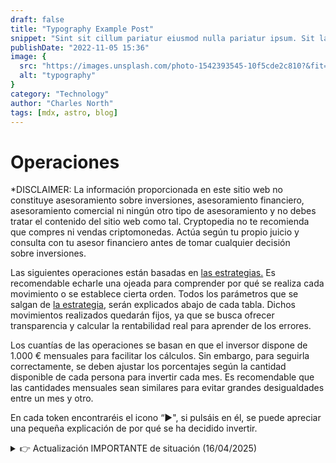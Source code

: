 ```yaml
---
draft: false
title: "Typography Example Post"
snippet: "Sint sit cillum pariatur eiusmod nulla pariatur ipsum. Sit laborum anim qui mollit tempor pariatur nisi minim dolor. Aliquip et adipisicing sit sit fugiat"
publishDate: "2022-11-05 15:36"
image: {
  src: "https://images.unsplash.com/photo-1542393545-10f5cde2c810?&fit=crop&w=430&h=240",
  alt: "typography"
}
category: "Technology"
author: "Charles North"
tags: [mdx, astro, blog]
---
```



<h1 class= "text-5xl font-bold text-center tracking-wide">Operaciones</h1>

<div class="mx-auto prose prose-lg mt-6 max-w-3xl prose-h3:underline prose-p:text-justify text-justify">

<p class="text-red-500 no-underline tracking-tighter text-lg/6">*DISCLAIMER: La información proporcionada en este sitio web no constituye asesoramiento sobre inversiones, asesoramiento financiero, asesoramiento comercial ni ningún otro tipo de asesoramiento y no debes tratar el contenido del sitio web como tal. Cryptopedia no te recomienda que compres ni vendas criptomonedas. Actúa según tu propio juicio y consulta con tu asesor financiero antes de tomar cualquier decisión sobre inversiones.</p>

<p class="tracking-tight text-lg/6">Las siguientes operaciones están basadas en <a href="/estrategias" class="text-blue-500 underline">las estrategias.</a> Es recomendable echarle una ojeada para comprender por qué se realiza cada movimiento o se establece cierta orden. Todos los parámetros que se salgan de <a href="/estrategias/estrategia" class="text-blue-500 underline">la estrategia</a>, serán explicados abajo de cada tabla. Dichos movimientos realizados quedarán fijos, ya que se busca ofrecer transparencia y calcular la rentabilidad real para aprender de los errores.</p>

<p class="tracking-tight text-lg/6 italic">Los cuantías de las operaciones se basan en que el inversor dispone de 1.000 € mensuales para facilitar los cálculos. Sin embargo, para seguirla correctamente, <a class="bold">se deben ajustar los porcentajes según la cantidad disponible de cada persona para invertir cada mes.</a> Es recomendable que las cantidades mensuales sean similares para evitar grandes desigualdades entre un mes y otro.</p>

<p class="tracking-tight text-lg/6">En cada token encontraréis el icono “►", si pulsáis en él, se puede apreciar una pequeña explicación de por qué se ha decidido invertir.</p>

<ColorTable />

<InvestmentTable />

<details class="mb-2">
  <summary class="cursor-pointer text-red-500 text-lg font-semibold items-center ml-2 text-left">👉 Actualización IMPORTANTE de situación (16/04/2025)</summary>
  <div class="max-h-[36rem] overflow-y-auto p-4 border border-gray-200 rounded-xl text-[13px] sm:text-base md:text-lg shadow-lg mt-2">
  <p class="text-red-500 no-underline tracking-tighter text-lg/6 -mt-6">
    #### <a class="underline text-lg md:text-xl">Resumen Píldora</a>

    ⚠️ ***Nos encontramos ante un punto de inflexión en los mercados:*** La estrategia sigue siendo válida, pero <a target="_blank" href="https://x.com/DegenerateNews/status/1911481171453575231?t=V92aNWvL-5JekDazpsxjhQ&s=09" class="text-blue-500 underline">el nuevo paradigma de guerra de divisas está "redefiniendo las reglas del juego"</a>.

    Estamos entrando en una fase donde las divisas **pierden protagonismo frente a la necesidad urgente de proteger las industrias locales**. No es casualidad que el oro esté escalando con semejante agresividad.´

    Nuestra respuesta será **aumentar la frecuencia de compras**, iniciando un proceso de acumulación más intensivo este mes. Sin embargo, lo haremos **con criterio y prudencia**, adaptándonos a las señales del mercado.

    <details>
    <summary class="cursor-pointer">👉 **TEXTO COMPLETO (16/04/2025 - Contenido bastante técnico)**</summary>

    **<a class="text-[18px] sm:text-[1.4rem] md:text-[1.45rem] block text-center underline mt-8">Situación actual y contexto breve:</a>**

    <img src="https://i.ibb.co/KzQ61jWt/gold-10-year-o-x-usd.png" alt="Oro 10 años" class="my-4 mx-auto" />

    Cómo vemos en la gráfica el precio del oro marca un nuevo record histórico cada día que pasa. Hoy sin ir más lejos ha subido 100$ (incrementando un 3% aproximadamente en un solo día, algo muy inusual). <a target="_blank" href="https://www.youtube.com/watch?v=DKXmDn93wEc" class="text-blue-500 underline">Lo que preocupa no es su precio, si no su tasa de crecimiento</a>. Básicamente ha aumentado su velocidad de crecimiento hasta ir demasiado rápido y esto es una alerta que deberíamos vigilar.

    No solo el oro está sufriendo rápidos movimientos rápidos. Concretamente el Dolar estadounidense ha bajado muy bruscamente frente a muchas divisas, mientras que el precio de los bonos también ha caído con fuerza.

    <a name="gold"></a>

    En mi opinión **<a target="_blank" href="https://x.com/BitcoinMagazine/status/1908206784214368623?t=oapNqJv5CIXYDfoXUH3Zvg&s=19" class="text-blue-500 underline">Bitcoin que es un activo estratégico va a comenzar a correlacionar con el oro</a>**, que siempre ha sido su competidor natural. Aunque últimamente los inversores lo habían considerado un activo técnologico <a target="_blank" href="https://lh7-rt.googleusercontent.com/docsz/AD_4nXdCszppejE8BZjrXK7uaxFMlZAH5royLq9ppz7KW7mlNEHyJMb9bI77HTkR0eJSNfuBMFl_rSjSgDbkWfwbxW6J3Onpe_VzWW8v96bGUin5hta9mcty7VYasuECNdXf9aTgjL5o9A?key=6pVw-oQObRgMRsTfS4uelkPh" class="text-blue-500 underline">(Vease la correlación con el Nasdaq)</a>.

    <a target="_blank" href="https://now.tufts.edu/2025/03/25/why-price-gold-so-high" class="text-blue-500 underline">El oro no vale prácticamente nada si no es reserva de valor o refugio de valor</a> (Su precio no depende apenas de sus usos orfebres o industriales). Es por ello que relacionamos su precio directamente con su uso como **activo real con su utilidad principal en la de reserva de valor**. En este sentido y esto algo de lo que ya <a href="/blog/bitcoin-porqué#reserva" class="text-blue-500 underline">se habló en el blog</a> Bitcoin en términos de coste es muy superior (mucho más barato) y por tanto mucho más útil como reserva de valor que es por lo que hay un serio deseo en estos momentos de inestabilidad política y diplomática.

    **<a target="_blank" href="https://vm.tiktok.com/ZNdFb4YDU/" class="text-[18px] sm:text-[1.4rem] md:text-[1.45rem] block text-center underline mt-8">¿Qué parece estar pasando? (Una ligera lección macroeconómica con tintes libertarios)</a>**

    ¿Conocéis el refrán "no viene el lobo hasta que llega"? Pues bien, parece que está llegando. Y no es necesariamente algo malo, sino simplemente **diferente**.

    **Aclaración: Los gobiernos tienen fuertes incentivos para mantener los tipos de interés lo más bajos posible**. Uno de los motivos principales detrás de la creación de Bitcoin fue precisamente ese. La inflación, aunque importante, suele preocuparles menos, sobre todo si consiguen disimular su verdadero impacto. De hecho, una inflación moderada ayuda a reducir el peso real de la deuda pública y, al mismo tiempo, los tipos bajos estimulan el empleo, algo que agrada a los votantes. El problema es que esto termina deteriorando la calidad del dinero que usamos.

    **El dinero no es un bien en sí**, porque no tiene valor intrínseco: es simplemente un papel o un apunte contable. **En realidad, es un activo financiero**: el pasivo de los bancos centrales. Para respaldarlo, estos bancos mantienen reservas, normalmente compuestas por deuda pública, divisas extranjeras y oro.

    En el contexto actual, donde cada país protege sus propios intereses, <a class="font-bold underline">surgen dos problemas clave:</a>

    - La **deuda pública es menos demandada por inversores extranjeros**, lo que complica su colocación.

    - **Las divisas extranjeras han perdido atractivo** como reserva.

    Por eso, **<a target="_blank" href="https://www.youtube.com/watch?v=4HlQk0khiYw&t=256s" class="text-blue-500 underline">el oro se perfila como la mejor alternativa</a>** para respaldar el pasivo de los bancos centrales y, al mismo tiempo, proteger el valor de los activos que tienen —es decir, la deuda pública. Por otro lado también permite a los ciudadanos protegerse se la bajada de tipos de interés que impulsan la actividad (o al menos ayuda a que no se deprima) con el coste de la potencial depreciación de las monedas y depósitos bancarios.

    Pero esto es solo la punta del iceberg. La situación se agrava cuando entra en juego el comercio internacional, que afecta directamente al empleo. Los gobiernos, con tal de protegerlo, están dispuestos a tolerar una mayor inflación, siempre que puedan hacerla parecer más baja de lo que es <a target="_blank" href="https://www.evobanco.com/ayuda/al-dia-con-EVO/finanzas/que-es-la-curva-de-phillips-y-que-explica/" class="text-blue-500 underline">(véase la curva de Phillips)</a>. Así, quienes mantengan su empleo y sus salarios podrán seguir consumiendo productos nacionales, evitando una caída drástica de la actividad económica, incluso si otras monedas se hubieran depreciado mucho frente a otras divisas.

    Por eso, aunque muchos gobernantes y burócratas ya lo harían por convicción y de manera discreta, ahora se ven obligados a **frenar una rápida apreciación de sus monedas frente al dólar estadounidense**. La manera más eficaz de lograrlo es mediante políticas que **debiliten sus divisas**, como la **bajada de los tipos de interés**. Esto desincentiva la entrada de capital extranjero, ya que los inversores buscan tipos reales más altos. Como resultado, la divisa se deprecia. **Un ejemplo cercano lo veremos mañana, cuando el BCE baje los tipos de interés**, aunque hoy Canadá haya optado por mantenerlos estables.

    **<a class="text-[18px] sm:text-[1.4rem] md:text-[1.45rem] block text-center underline mt-8">Otra razón para ser alcistas: una correlación clara</a>**

    <img src="https://i.ibb.co/S7DDk0JJ/Captura-de-pantalla-2025-04-16-212753.jpg" alt="M2 VS BTC" class="my-4 mx-auto" />

    No entraremos en los matices de la M2, pero basta con decir que representa una buena aproximación de la cantidad de dinero en circulación. Como muestra el gráfico, esta cifra no deja de crecer, especialmente en los últimos meses, alcanzando ritmos que no veíamos desde 2020

    ¿Y cómo nos afecta? Desde 2013, cuando Bitcoin comenzó a estabilizarse y dejar de ser una curiosidad, su precio ha mostrado una fuerte correlación con la expansión de la M2. En el contexto actual —con riesgos laborales elevados y escaso margen para endurecer la política monetaria— **no parece probable que se reduzca la liquidez, lo cual favorece el entorno para Bitcoin**.

    **<a class="text-[18px] sm:text-[1.4rem] md:text-[1.45rem] block text-center underline mt-8">Mantenemos la estrategia, aunque cambian las circunstancias</a>**

    <img src="https://i.ibb.co/5xBnZwgd/Captura-de-pantalla-2025-04-16-204219.jpg" alt="1 ETH = ? BTC" class="my-4 mx-auto" />

    El contexto ha cambiado, y es clave entenderlo. La situación actual, donde **el oro gana peso frente al comercio global**, no beneficia especialmente a las bolsas. Tradicionalmente, hay una correlación negativa entre oro y renta variable, y **más gasto público o planes Next Generation no siempre soportará buenos beneficios empresariales**.

    En este escenario, **Bitcoin podría salir reforzado** como competidor directo del oro. En cambio, las otras criptomonedas con componente más empresarial pueden verse perjudicadas. Por eso, no sería sorprendente alcanzar el **<a href="/estrategias/estrategia#f1escalon3" class="text-blue-500 underline">tercer escalón de dominancia de BTC</a>** en las próximas semanas.

    **<a class="text-[14px] sm:text-[1.1rem] md:text-[1.15rem] underline mt-4 font-bold">Entonces ¿Ha sido un error la estrategia?</a>**

    Bajo mi punto de vista no. Y tampoco voy a pasar mis altcoins a BTC ya mismo.

    El objetivo de esta estrategia, desde el inicio de esta página, ha sido **superar la rentabilidad de BTC en el corto plazo**. Pongamos un escenario de ejemplo muy favorable para Bitcoin:

    - El oro sube con fuerza.
    - Los tipos de interés bajan ligeramente.
    - La bolsa se mantiene medianamente estable.

    En ese caso, si 1 ETH vuelve a valer 0.04 BTC (muy por debajo de los 0.08 que vimos en 2023 y de los 0.12 que vimos en 2017), a precio actuales habríamos duplicado nuestra rentabilidad solo con ETH. Y eso sin contar a ADA (con potencial de x3), FET (x5)... y otras.
    </details>

    **<a class="text-[18px] sm:text-[1.4rem] md:text-[1.45rem] block text-center underline mt-8">Conclusiones fundamentales (16/04/2025)</a>**

    **No espero una debacle global inmediata, pero sí una transición complicada**, difícil de contener, especialmente en lo que respecta a la dinámica alcista del oro.
    
    Los gobiernos **no pueden permitirse un desplome del dólar frente a sus monedas**, porque perderían competitividad comercial (a menos que se lograra una alianza coordinada de todos los países excepto EE.UU., algo improbable en el corto plazo). No espero una autarquía generalizada, pero **la curva de Phillips se impone**, y es evidente que **los países priorizarán frenar el desempleo aunque con ello aumente la inflación. Esto lleva pasando milenios**.

    **<a class="text-[14px] sm:text-[1.1rem] md:text-[1.15rem] underline mt-4 font-bold">Plan de acción</a>**

    1. **Mantener la calma y seguir con la estrategia** imitando el comportamiento del oro. *Aumentar progresivamente las compras de BTC* a medida que el oro mantenga su senda alcista.

    2. **Seguir comprando altcoins**, evitando memecoins y low caps hasta que BTC supere sus máximos anteriores. *Esperando precios inferiores*, parece más factible que nunca <a href="/estrategias/estrategia#f1escalon3" class="text-blue-500 underline">el tercer escalón</a>.

    3. **Incrementar las compras mensuales hasta el 60% de lo disponible**, especialmente si los precios se mantienen estables. En caso de caídas significativas o si <a target="_blank" href="https://es.tradingview.com/symbols/BTC.D/" class="text-blue-500 underline">la dominancia de BTC</a> se dispara, se podría invertir hasta el 100% del capital mensual disponible, e incluso utilizar parte del acumulado en meses anteriores.

    <div class="text-left mt-20">
      <h2 class="text-2xl font-bold mt-6"><mark>(Antiguo) Actualización (08/04/2025)</mark></h2>
    </div>

    #### <a class="underline text-lg md:text-xl">Resumen Píldora</a>

    Estamos cerca del límite superior <a href="/estrategias/estrategia#f1escalon2" class="text-blue-500 underline">del segundo escalón</a> en ETH, una zona atractiva para comprar Altcoins. La situación macro es incierta debido a los aranceles y la presión inflacionaria, lo que podría prolongar la corrección en las bolsas. Se esperan más caídas, pero BTC podría rebotar, reduciendo oportunidades en Altcoins. Es clave aprovechar las bajadas para acumular.

<details>
    <summary class="cursor-pointer">👉 **TEXTO COMPLETO (08/04/2025)**</summary>

    - **Evolución de <a href="/estrategias/estrategia" class="text-blue-500 underline">la estrategia</a>:**

    Aunque aún no hemos alcanzado el límite superior <a href="/estrategias/estrategia#f1escalon2" class="text-blue-500 underline">del segundo escalón</a>, nos encontramos muy cerca. Esta zona, especialmente entre los 1.252 y 900 $ por ETH, históricamente ha sido atractiva para adquirir Altcoins. Por debajo de esos niveles, el escenario se vuelve más incierto, con posibilidad de rebote débil y rumbo hacia <a href="/estrategias/estrategia#f1escalon3" class="text-blue-500 underline">el tercer escalón</a>, una zona en la que no se operará hasta alcanzar el último tramo.
      
    - **Respecto a la situación macro:**

    Los aranceles no benefician a nadie en el contexto actual, ya que reducen la eficiencia del comercio sin posibilidad de recuperación. Es probable que se llegue a acuerdos pronto, aunque todo apunta a un error estratégico de Trump. Además, con los buenos datos de empleo y la presión inflacionaria derivada de los aranceles, es poco probable que se produzcan bajadas de tipos de interés. En cuanto a las bolsas, la corrección ha sido rápida pero no especialmente profunda. Aún podría prolongarse, y estimo un posible rebote en el SP500 entre los 3.700 y 4.800 $.

    - **Conclusión:**

    Es probable que veamos más caídas en los próximos días o semanas. Sin embargo, BTC podría rebotar en cualquier momento hacia nuevos máximos, lo que reduciría <a target="_blank" href="https://es.tradingview.com/symbols/BTC.D/" class="text-blue-500 underline">la dominancia</a> y alejaría las oportunidades de compra en Altcoins, por este motivo es importante aprovechar las bajadas para acumular promediando el precio.
</details>  
    <div class="text-left mt-20">
      <h2 class="text-2xl font-bold mt-6"><mark>(Antiguo) Actualización (28/02/2025)</mark></h2>
    </div>

    #### <a class="underline text-lg md:text-xl">Resumen Píldora</a>
    
    Estamos en una situación de alta volatilidad, pero los indicadores que seguimos son positivos. Es más importante que nunca gestionar bien el riesgo. <a href="/estrategias/estrategia" class="text-blue-500 underline">la estrategia</a> sigue tal y cómo se planificó (aunque hay que vigilar zonas clave). Espero que BTC se encuentre entre los 64k$ y 90k$ en los próximos meses, es importante vigilar <a target="_blank" href="https://es.tradingview.com/symbols/BTC.D/" class="text-blue-500 underline">la dominancia</a>.   

<details>
    <summary class="cursor-pointer">👉 **TEXTO COMPLETO (28/02/2025)** *(Ante la situación actual, considero fundamental explicar con claridad las estrategias adoptadas y el panorama en el que nos encontramos:)*</summary>

    - **Visión alcista y gestión del riesgo:**
    
    Cada acción de Cryptopedia queda registrada de forma transparente y nada se manipula o borra.

    Mantengo una visión positiva a medio plazo, respaldada por indicadores clave como el hashrate global, las perspectivas de los tipos de interés y la entrada favorable de los ETF desde su creación. Dadas la volatilidad y el riesgo inherentes son elevados, hemos implementado ligeras medidas de cobertura —como el seguro de subida en BTC— para protegernos ante escenarios adversos a <a href="/estrategias/estrategia" class="text-blue-500 underline">la estrategia</a>. Más allá de ello, se han ido realizando pequeñas entradas parciales en función de la liquidez disponible, lo que ha permitido reservar de media el 85% de los fondos para aprovechar mejores oportunidades; estos movimientos se reflejan en una nueva tabla que se actualizará mensualmente fruto del % Gastado (operaciones realizadas) sobre el total disponible mensualmente "100 $ mensuales".

    - **Evolución de <a href="/estrategias/estrategia" class="text-blue-500 underline">la estrategia</a>:**
    
    Los resultados no realizados pueden mostrar rentabilidades negativas (la mayoría de compras están en perdidas), pero esto era parte del plan. Hemos completado exitosamente el <a href="/estrategias/estrategia#f1escalon1" class="text-blue-500 underline">primer y parte del segundo escalón de compra</a>, y las últimas adquisiciones han resultado ligeramente favorables frente a BTC, gracias a <a target="_blank" href="https://es.tradingview.com/symbols/BTC.D/" class="text-blue-500 underline">la disminución de su dominancia</a>. Para que las operaciones sigan siendo viables (escenario alcista al medio plazo), BTC no debería mantenerse por debajo de 75 k USD durante más de dos semanas ni por debajo de 64 k USD por más de cinco días; de ocurrir lo contrario, se trataría de una señal negativa que requeriría ajustar dicha estrategia.  Otro factor clave será el tiempo en el cual estemos por debajo de los 120, 150, 170k anhelados. Tenemos un margen de entre 10 a 30 meses para que suceda. Si finalmente se retrasa de esa fecha o nunca se da, obviamente habrá sido una estrategia perdedora.

    - **Perspectivas a corto plazo:**
    
    Las posiciones apalancadas y el comportamiento del mercado bursátil, dada su correlación con BTC, influirán en el próximo movimiento en el corto plazo. Aunque me mantengo cauto, considero poco probable que BTC caiga por debajo de 64 k USD, y existe la posibilidad de que retome niveles cercanos a 90 k USD. La resistencia observada en el <a href="/estrategias/estrategia#f1escalon2" class="text-blue-500 underline">segundo escalón de compras</a> ha representado una oportunidad favorable de entrada; su esperada superación podría impulsarnos con facilidad hacia <a href="/estrategias/estrategia#f1escalon3" class="text-blue-500 underline">el tercer escalón</a>, situación en la que las altcoins se verían en precios "muy baratos" al situarse lejos de sus mínimos históricos frente a BTC. Por ello, será fundamental seguir de cerca la evolución de este gráfico.
    
</details>  
    <div class="text-left mt-20">
      <h2 class="text-2xl font-bold mt-6"><mark>Primer comentario (03/02/2025)</mark></h2>
    </div>

    Para estrenar esta sección, os comentaré mi percepción actual del mercado y cómo estoy procediendo.

    De momento <a href="/estrategias/estrategia" class="text-blue-500 underline">la estrategia</a> se está cumpliendo y <a target="_blank" href="https://es.tradingview.com/symbols/BTC.D/" class="text-blue-500 underline">la dominancia</a> ya se ha situado sobre <a href="/estrategias/estrategia#f1escalon2" class="text-blue-500 underline">el segundo escalón</a>. Esta es una zona atractiva de compra de altcoins para aquellos que sean más alcistas con BTC en el corto plazo. En particular las operaciones están condicionada a que BTC sea alcista en el medio plazo.

    El siguiente objetivo es aprovechar la volatilidad para esperar que con suerte ETH vuelva a testear los 2.400 $. Aunque no esperamos que en los próximos días se situe en <a href="/estrategias/estrategia#f1escalon3" class="text-blue-500 underline">el tercer escalón</a> de compras, si que se pueden dar precios extraordinarios durante pequeños periodos de tiempo, dando una pequeña ventana de oportunidad a que las nuevas ordenes pendientes se ejecuten.
  </p>
</div>
</details>

<OrderTable />

<OperationTable />

</div>